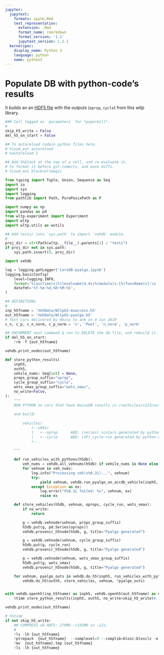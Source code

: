 ```yaml
---
jupyter:
  jupytext:
    formats: ipynb,Rmd
    text_representation:
      extension: .Rmd
      format_name: rmarkdown
      format_version: '1.1'
      jupytext_version: 1.2.1
  kernelspec:
    display_name: Python 3
    language: python
    name: python3
---
```


# Populate DB with python-code's results
It builds an an [HDF5 file](https://pandas.pydata.org/pandas-docs/stable/user_guide/io.html#io-hdf5) 
with the *outputs* (`oprop`, `cycle`) from this *wltp* library.

```python
### Cell tagged as `parameters` for *papermill*.
#
skip_h5_write = False
del_h5_on_start = False
```

```python
## To autoreload codein python files here.
# %load_ext autoreload
# %autoreload 2

## Add %%black at the top of a cell, and re-evaluate it, 
# to format it before git-commits, and ease diffs.
# %load_ext blackcellmagic
```

```python
from typing import Tuple, Union, Sequence as Seq
import io
import sys
import logging
from pathlib import Path, PurePosixPath as P

import numpy as np
import pandas as pd
from wltp.experiment import Experiment
import wltp
import wltp.utils as wutils

## Add tests/ into `sys.path` to import `vehdb` module.
#
proj_dir = str(Path(wltp.__file__).parents[1] / "tests")
if proj_dir not in sys.path:
    sys.path.insert(0, proj_dir)

import vehdb

log = logging.getLogger('CarsDB-pyalgo.ipynb')
logging.basicConfig(
    level=logging.INFO, 
    format='%(asctime)s|%(levelname)4.4s|%(module)s:[%(funcName)s]:\n  +--> %(message)s', 
    datefmt='%Y-%m-%d,%H:%M:%S',
)
```

```python
## DEFINITIONS
#
inp_h5fname = 'VehData/WltpGS-msaccess.h5'
out_h5fname = 'VehData/WltpGS-pyalgo.h5'
# Test cars delivered by Heinz to ank on 4 Jun 2019
c_n, c_p, c_n_norm, c_p_norm = 'n', 'Pwot', 'n_norm', 'p_norm'
```

```python
## UNCOMMENT next command & run to DELETE the db-file, and rebuild it.
if del_h5_on_start:
    !rm -f {out_h5fname}
```

```python
vehdb.print_nodes(out_h5fname)
```

```python
def store_python_results(
    inph5,
    outh5,
    vehile_nums: Seq[int] = None,
    props_group_suffix="oprop",
    cycle_group_suffix="cycle",
    wots_vmax_group_suffix="wots_vmax",
    no_write=False,
):
    """
    RUN PYTHON on cars that have HeinzDB results in /vechicles/v123/out1
    
    and build:
    
        vehicles/
            +--v001/
            |   +--oprop      ADD: (series) scalars generated by python-algo
            |   +--cycle      ADD: (df) cycle-run generated by python-alog
            +...
            
    """

    def run_vehicles_with_pythons(h5db):
        veh_nums = vehdb.all_vehnums(h5db) if vehile_nums is None else vehile_nums
        for vehnum in veh_nums:
            log.info("Processing veh(v%0.3i)...", vehnum)
            try:
                yield vehnum, vehdb.run_pyalgo_on_accdb_vehicle(inph5, vehnum)
            except Exception as ex:
                log.error("V%0.3i failed: %s", vehnum, ex)
                raise ex

    def store_vehicles(h5db, vehnum, oprops, cycle_run, wots_vmax):
        if no_write:
            return

        g = vehdb.vehnode(vehnum, props_group_suffix)
        h5db.put(g, pd.Series(oprops))
        vehdb.provenir_h5node(h5db, g, title="Pyalgo generated")

        g = vehdb.vehnode(vehnum, cycle_group_suffix)
        h5db.put(g, cycle_run)
        vehdb.provenir_h5node(h5db, g, title="Pyalgo generated")

        g = vehdb.vehnode(vehnum, wots_vmax_group_suffix)
        h5db.put(g, wots_vmax)
        vehdb.provenir_h5node(h5db, g, title="Pyalgo generated")

    for vehnum, pyalgo_outs in vehdb.do_h5(inph5, run_vehicles_with_pythons):
        vehdb.do_h5(outh5, store_vehicles, vehnum, *pyalgo_outs)


with vehdb.openh5(inp_h5fname) as inph5, vehdb.openh5(out_h5fname) as outh5:
    %time store_python_results(inph5, outh5, no_write=skip_h5_write)#, vehile_nums=[41])
```

```python
vehdb.print_nodes(out_h5fname)
```

```python
# %%time
if not skip_h5_write:
    ## COMPRESS x8 HDF5: 279Mb-->155Mb in ~12s.
    #
    !ls -lh {out_h5fname}
    !ptrepack  {out_h5fname}  --complevel=9 --complib=blosc:blosclz -o {out_h5fname}.tmp
    !mv  {out_h5fname}.tmp {out_h5fname}
    !ls -lh {out_h5fname}
```
